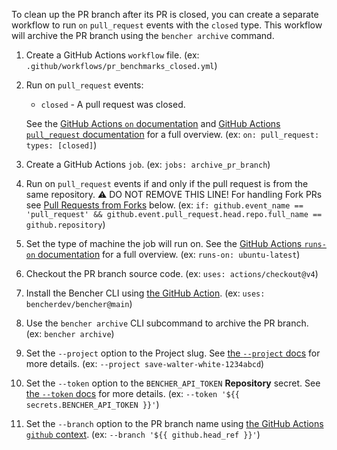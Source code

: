 
To clean up the PR branch after its PR is closed,
you can create a separate workflow to run `on` `pull_request` events with the `closed` type.
This workflow will archive the PR branch using the `bencher archive` command.

<PullRequestsClosedCode />

1. Create a GitHub Actions `workflow` file.
   (ex: `.github/workflows/pr_benchmarks_closed.yml`)
2. Run on `pull_request` events:
   - `closed` - A pull request was closed.

   See the [GitHub Actions `on` documentation][github actions on]
   and [GitHub Actions `pull_request` documentation][github action pull_request] for a full overview.
   (ex: `on: pull_request: types: [closed]`)
3. Create a GitHub Actions `job`.
   (ex: `jobs: archive_pr_branch`)
4. Run on `pull_request` events if and only if the pull request is from the same repository.
   ⚠️ DO NOT REMOVE THIS LINE!
   For handling Fork PRs see [Pull Requests from Forks][pull requests from forks] below.
   (ex: `if: github.event_name == 'pull_request' && github.event.pull_request.head.repo.full_name == github.repository`)
5. Set the type of machine the job will run on.
   See the [GitHub Actions `runs-on` documentation][github actions runs-on]
   for a full overview.
   (ex: `runs-on: ubuntu-latest`)
6. Checkout the PR branch source code.
   (ex: `uses: actions/checkout@v4`)
7. Install the Bencher CLI using [the GitHub Action][bencher cli github action].
   (ex: `uses: bencherdev/bencher@main`)
8.  Use the `bencher archive` CLI subcommand to archive the PR branch.
   (ex: `bencher archive`)
9.  Set the `--project` option to the Project slug.
    See [the `--project` docs][project option] for more details.
    (ex: `--project save-walter-white-1234abcd`)
10. Set the `--token` option to the `BENCHER_API_TOKEN` **Repository** secret.
    See [the `--token` docs][token option] for more details.
    (ex: `--token '${{ secrets.BENCHER_API_TOKEN }}'`)
11. Set the `--branch` option to the PR branch name
    using [the GitHub Actions `github` context][github actions context].
    (ex: `--branch '${{ github.head_ref }}'`)


[github actions on]: https://docs.github.com/en/actions/using-workflows/workflow-syntax-for-github-actions#on
[github action pull_request]: https://docs.github.com/en/webhooks/webhook-events-and-payloads#pull_request
[github actions runs-on]: https://docs.github.com/en/actions/using-workflows/workflow-syntax-for-github-actions#jobsjob_idruns-on
[bencher cli github action]: https://github.com/marketplace/actions/bencher-cli
[github actions context]: https://docs.github.com/en/actions/learn-github-actions/contexts#github-context

[project option]: /docs/explanation/bencher-run/#--project-project
[token option]: /docs/explanation/bencher-run/#--token-token

[pull requests from forks]: #pull-requests-from-forks
